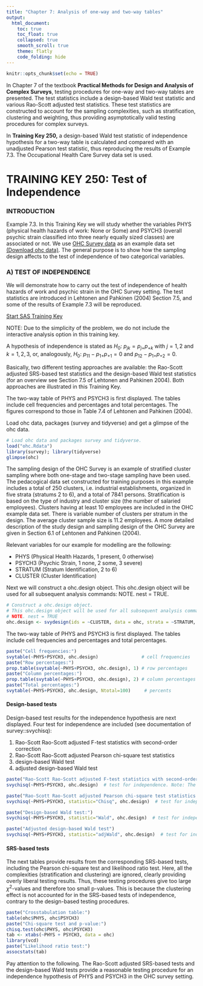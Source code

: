 ```yaml
---
title: "Chapter 7: Analysis of one-way and two-way tables"
output: 
  html_document:
    toc: true
    toc_float: true
    collapsed: true
    smooth_scroll: true
    theme: flatly
    code_folding: hide
---
```


```r
knitr::opts_chunk$set(echo = TRUE)
```


In Chapter 7 of the textbook **Practical Methods for Design and Analysis of Complex Surveys**, testing procedures for one-way and two-way tables are presented. The test statistics include a design-based Wald test statistic and various Rao-Scott adjusted test statistics. These test statistics are constructed to account for the sampling complexities, such as stratification, clustering and weighting, thus providing asymptotically valid testing procedures for complex surveys.

In **Training Key 250,** a design-based Wald test statistic of independence hypothesis for a two-way table is calculated and compared with an unadjusted Pearson test statistic, thus reproducing the results of Example 7.3. The Occupational Health Care Survey data set is used.


# TRAINING KEY 250: Test of Independence

### INTRODUCTION

Example 7.3. In this Training Key we will study whether the variables PHYS (physical health hazards of work: None or Some) and PSYCH3 (overall psychic strain classified into three nearly equally sized classes) are associated or not. We use [OHC Survey data](concepts/concepts.html) as an example data set [(Download ohc data)](https://vliss-trainingkeys.github.io/LehtonenPahkinen2004/Chapter5.html#ohc_survey_overview). The general purpose is to show how the sampling design affects to the test of independence of two categorical variables.


### A) TEST OF INDEPENDENCE

We will demonstrate how to carry out the test of independence of health hazards of work and psychic strain in the OHC Survey setting. The test statistics are introduced in Lehtonen and Pahkinen (2004) Section 7.5, and some of the results of Example 7.3 will be reproduced. 
 
<a href="Keys/key250/key250_9.htm" target="_blank">Start SAS Training Key</a>  

NOTE: Due to the simplicity of the problem, we do not include the interactive analysis option in this training key.


A hypothesis of independence is stated as $H_0: \: p_{jk} = p_{j+}p_{+k}$ with $j=1,2$ and $k=1,2,3$, or, analogously, $H_0: \: p_{11} - p_{1+}p_{+1} = 0$ and $p_{12} - p_{1+} p_{+2} = 0$.

Basically, two different testing approaches are available: the Rao-Scott adjusted SRS-based test statistics and the design-based Wald test statistics (for an overview see Section 7.5 of Lehtonen and Pahkinen 2004). Both approaches are illustrated in this Training Key.

The two-way table of PHYS and PSYCH3 is first displayed. The tables include cell frequencies and percentages and total percentages. The figures correspond to those in Table 7.4 of Lehtonen and Pahkinen (2004).

Load ohc data, packages (survey and tidyverse) and get a glimpse of  the ohc data.

```r
# Load ohc data and packages survey and tidyverse.
load("ohc.Rdata")
library(survey); library(tidyverse)
glimpse(ohc)
```

The sampling design of the OHC Survey is an example of stratified cluster sampling where both one-stage and two-stage sampling have been used. The pedacogical data set constructed for training purposes in this example includes a total of 250 clusters, i.e. industrial establishments, organized in five strata (stratums 2 to 6), and a total of 7841 persons. Stratification is based on the type of industry and cluster size (the number of salaried employees). Clusters having at least 10 employees are included in the OHC example data set. There is variable number of clusters per stratum in the design. The average cluster sample size is 11.2 employees. A more detailed description of the study design and sampling design of the OHC Survey are given in Section 6.1 of Lehtonen and Pahkinen (2004).

Relevant variables for our example for modelling are the following:

* PHYS (Physical Health Hazards, 1 present, 0 otherwise)
* PSYCH3 (Psychic Strain, 1 none, 2 some,  3 severe)
* STRATUM (Stratum Identification, 2 to 6)
* CLUSTER (Cluster Identification)


Next we will construct a ohc.design object. This ohc.design object will be used for all subsequent analysis commands: NOTE. nest = TRUE.

```r
# Construct a ohc.design object. 
# This ohc.design object will be used for all subsequent analysis commands:
# NOTE. nest = TRUE
ohc.design <- svydesign(ids = ~CLUSTER, data = ohc, strata = ~STRATUM, nest = TRUE)
```

The two-way table of PHYS and PSYCH3 is first displayed. The tables include  cell frequencies and percentages and total percentages. 
```r
paste("Cell frequencies:")
svytable(~PHYS+PSYCH3, ohc.design)                # cell frequencies
paste("Row percentages:")
prop.table(svytable(~PHYS+PSYCH3, ohc.design), 1) # row percentages
paste("Column percentages:")
prop.table(svytable(~PHYS+PSYCH3, ohc.design), 2) # column percentages
paste("Total percentages:")
svytable(~PHYS+PSYCH3, ohc.design, Ntotal=100)     # percents
```



#### Design-based tests 

Design-based test results for the independence hypothesis are next displayed.  Four test for independence are included (see documentation of survey::svychisq): 

(1) Rao-Scott Rao-Scott adjusted F-test statistics with second-order correction
(2) Rao-Scott Rao-Scott adjusted Pearson chi-square test statistics 
(3) design-based Wald test 
(4) adjusted design-based Wald test

```r
paste("Rao-Scott Rao-Scott adjusted F-test statistics with second-order correction:")
svychisq(~PHYS+PSYCH3, ohc.design)  # test for independence. Note: The default (statistic="F") is the Rao-Scott second-order correction.

paste("Rao-Scott Rao-Scott adjusted Pearson chi-square test statistics:")
svychisq(~PHYS+PSYCH3, statistic="Chisq", ohc.design)  # test for independence. Note: corrects the Pearson's chi-squared statistic 

paste("Design-based Wald test:")
svychisq(~PHYS+PSYCH3, statistic="Wald", ohc.design)  # test for independence. Note: test is that proposed by Koch et al (1975) and used by the SUDAAN software package. It is a Wald test based on the differences between the observed cells counts and those expected under independence.

paste("Adjusted design-based Wald test")
svychisq(~PHYS+PSYCH3, statistic="adjWald", ohc.design)  # test for independence. Note: adjusted Wald statistics
```





#### SRS-based tests 

<!-- The two-way table of PHYS and PSYCH3 is first displayed. The tables include cell frequencies and percentages and total percentages. -->

<!-- ```{r} -->
<!-- # t <- table(ohc$PHYS, ohc$PSYCH3) -->
<!-- # paste("Cell frequencies:") -->
<!-- # t -->
<!-- # # cell percentages -->
<!-- # prop.table(t) -->
<!-- # # row percentages -->
<!-- # prop.table(t, 1) -->
<!-- # # column percentages -->
<!-- # prop.table(t, 2) -->

<!-- ``` -->


The next tables provide results from the corresponding SRS-based tests, including the Pearson chi-square test and likelihood ratio test. Here, all the complexities (stratification and clustering) are ignored, clearly providing 
overly liberal testing results. Thus, these testing procedures give too large $\chi^2$-values and therefore too small p-values. This is because the clustering effect is not accounted for in the SRS-based tests of independence, contrary to the design-based testing procedures.

```r
paste("Crosstabulation table:")
table(ohc$PHYS, ohc$PSYCH3)
paste("Chi-square test and p-value:")
chisq.test(ohc$PHYS, ohc$PSYCH3)
tab <- xtabs(~PHYS + PSYCH3, data = ohc)
library(vcd)
paste("Likelihood ratio test:")
assocstats(tab)
```



Pay attention to the following. The Rao-Scott adjusted SRS-based tests and the design-based Wald tests provide a reasonable testing procedure for an independence hypothesis of PHYS and PSYCH3 in the OHC survey setting.




